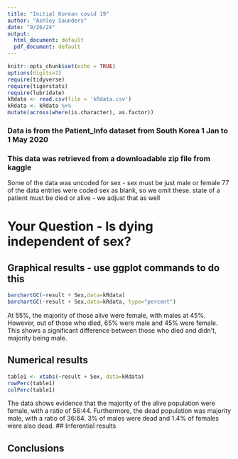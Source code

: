 ```yaml
---
title: "Initial Korean covid 19"
author: "Ashley Saunders"
date: "9/26/24"
output:
  html_document: default
  pdf_document: default
---
```


```r
knitr::opts_chunk$set(echo = TRUE)
options(digits=2)
require(tidyverse)
require(tigerstats)
require(lubridate)
kRdata <- read.csv(file = 'kRdata.csv')
kRdata <- kRdata %>%
mutate(across(where(is.character), as.factor))

```
### Data is from the Patient_Info dataset from South Korea 1 Jan to 1 May 2020
### This data was retrieved from a downloadable zip file from kaggle

Some of the data was uncoded for sex - sex must be just male or female
77 of the data entries were coded sex  as blank, so we omit these.
state of a patient must be died or alive - we adjust that as well   
  
# Your Question - Is dying independent of sex?






## Graphical results - use ggplot commands to do this  

```r
barchartGC(~result + Sex,data=kRdata)
barchartGC(~result + Sex,data=kRdata, type="percent")

```

At 55%, the majority of those alive were female, with males at 45%. However, out of those who died, 65% were male and 45% were female. This shows a significant difference between those who died and didn't, majority being male. 

## Numerical results
```r
table1 <- xtabs(~result + Sex, data=kRdata)
rowPerc(table1)
colPerc(table1)
```

The data shows evidence that the majority of the alive population were female, with a ratio of 56:44. Furthermore, the dead population was majority male, with a ratio of 36:64. 3% of males were dead and 1.4% of females were also dead.
## Inferential results 




## Conclusions

